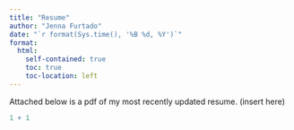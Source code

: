 ```yaml
---
title: "Resume"
author: "Jenna Furtado"
date: "`r format(Sys.time(), '%B %d, %Y')`"
format:
  html:
    self-contained: true
    toc: true
    toc-location: left
---
```


Attached below is a pdf of my most recently updated resume. (insert here)

```r
1 + 1 


```
